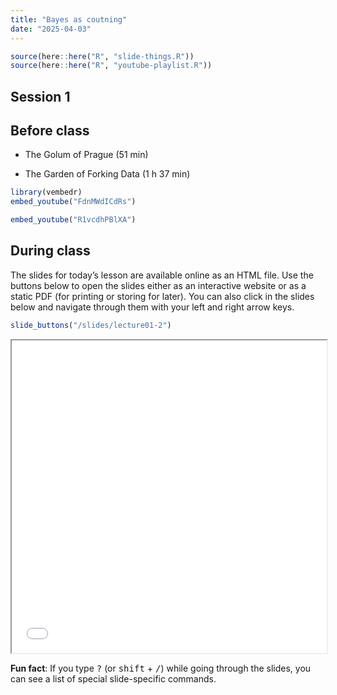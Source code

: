 ```yaml
---
title: "Bayes as coutning"
date: "2025-04-03"
---
```


```r
source(here::here("R", "slide-things.R"))
source(here::here("R", "youtube-playlist.R"))
```

## Session 1

## Before class

- <i class="fab fa-youtube"></i> The Golum of Prague (51 min)

- <i class="fab fa-youtube"></i> The Garden of Forking Data (1 h 37 min)

```r
library(vembedr)
embed_youtube("FdnMWdICdRs")
```

```r
embed_youtube("R1vcdhPBlXA")
```

## During class

The slides for today's lesson are available online as an HTML file. Use the buttons below to open the slides either as an interactive website or as a static PDF (for printing or storing for later). You can also click in the slides below and navigate through them with your left and right arrow keys.

```r
slide_buttons("/slides/lecture01-2")
```

<iframe src="/slides/lecture01-2.html" width="100%" height="500px"></iframe>

:::{.callout-tip}
**Fun fact**: If you type <kbd>?</kbd> (or <kbd>shift</kbd> + <kbd>/</kbd>) while going through the slides, you can see a list of special slide-specific commands.
:::

